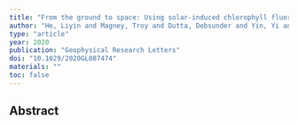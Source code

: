 ```yaml
---
title: "From the ground to space: Using solar-induced chlorophyll fluorescence to estimate crop productivity"
author: "He, Liyin and Magney, Troy and Dutta, Debsunder and Yin, Yi and Kohler, Philipp and Grossmann, Katja and Stutz, Jochen and Dold, Christian and Hatfield, Jerry and Guan, Kaiyu and others"
type: "article"
year: 2020
publication: "Geophysical Research Letters"
doi: "10.1029/2020GL087474"
materials: ""
toc: false
---
```


## Abstract

